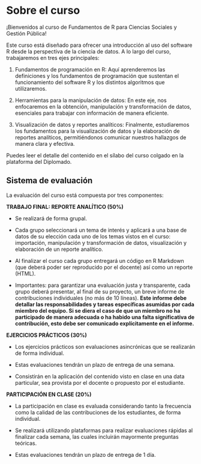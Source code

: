 # Sobre el curso {.unnumbered}

¡Bienvenidos al curso de Fundamentos de R para Ciencias Sociales y Gestión Pública!

Este curso está diseñado para ofrecer una introducción al uso del software R desde la perspectiva de la ciencia de datos. A lo largo del curso, trabajaremos en tres ejes principales:

1. Fundamentos de programación en R: Aquí aprenderemos las definiciones y los fundamentos de programación que sustentan el funcionamiento del software R y los distintos algoritmos que utilizaremos.

2. Herramientas para la manipulación de datos: En este eje, nos enfocaremos en la obtención, manipulación y transformación de datos, esenciales para trabajar con información de manera eficiente.

3. Visualización de datos y reportes analíticos: Finalmente, estudiaremos los fundamentos para la visualización de datos y la elaboración de reportes analíticos, permitiéndonos comunicar nuestros hallazgos de manera clara y efectiva.

Puedes leer el detalle del contenido en el sílabo del curso colgado en la plataforma del Diplomado. 


## Sistema de evaluación

La evaluación del curso está compuesta por tres componentes:


**TRABAJO FINAL: REPORTE ANALÍTICO (50%)**

- Se realizará de forma grupal.

- Cada grupo seleccionará un tema de interés y aplicará a una base de datos de su elección cada uno de los temas vistos en el curso: importación, manipulación y transformación de datos, visualización y elaboración de un reporte analítico. 

- Al finalizar el curso cada grupo entregará un código en R Markdown (que deberá poder ser reproducido por el docente) así como un reporte (HTML). 

- Importantes: para garantizar una evaluación justa y transparente, cada grupo deberá presentar, al final de su proyecto, un breve informe de contribuciones individuales (no más de 10 líneas). **Este informe debe detallar las responsabilidades y tareas específicas asumidas por cada miembro del equipo. Si se diera el caso de que un miembro no ha participado de manera adecuada o ha habido una falta significativa de contribución, esto debe ser comunicado explícitamente en el informe.**


**EJERCICIOS PRÁCTICOS (30%)**

- Los ejercicios prácticos son evaluaciones asincrónicas que se realizarán de forma individual.

- Estas evaluaciones tendrán un plazo de entrega de una semana. 

- Consistirán en la aplicación del contenido visto en clase en una data particular, sea provista por el docente o propuesto por el estudiante.


**PARTICIPACIÓN EN CLASE (20%)**

- La participación en clase es evaluada considerando tanto la frecuencia como la calidad de las contribuciones de los estudiantes, de forma individual. 

- Se realizará utilizando plataformas para realizar evaluaciones rápidas al finalizar cada semana, las cuales incluirán mayormente preguntas teóricas. 

- Estas evaluaciones tendrán un plazo de entrega de 1 día. 

